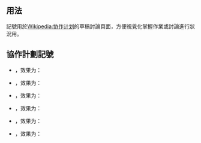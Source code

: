 == 用法 ==
記號用於[[Wikipedia:协作计划]]的草稿討論頁面，方便視覺化掌握作業或討論進行狀況用。

== 協作計劃記號 ==
* {{tl|認領}}，效果为：{{認領}}
* {{tl|基本完成}}，效果为：{{基本完成}}
* {{tl|有疑問}}，效果为：{{有疑問}}
* {{tl|要求改善}}，效果为：{{要求改善}}
* {{tl|已查核}}，效果为：{{已查核}}
* {{tl|已複查}}，效果为：{{已複查}}